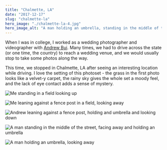 ```yaml
---
title: "Chalmette, LA"
date: "2017-12-17"
slug: "chalmette-la"
hero_image: "./chalmette-la-4.jpg"
hero_image_alt: "A man holding an umbrella, standing in the middle of the street"
---
```


When I was in college, I worked as a wedding photographer and videographer with [Andrew Bui](https://www.neworleans.com/new-orleans-local-influencers/andrew-bui/). Many times, we had to drive across the state (or one time, the country) to reach a wedding venue, and we would usually stop to take some photos along the way.

This time, we stopped in Chalmette, LA after seeing an interesting location while driving. I love the setting of this photoset - the grass in the first photo looks like a velvet-y carpet, the rainy sky gives the whole set a moody feel, and the lack of eye contact adds a sense of mystery.

![Me standing in a field looking up](./chalmette-la-1.jpg "Sony A7R II - 85mm f/1.8 1/1000")

![Me leaning against a fence post in a field, looking away](./chalmette-la-2.jpg "Sony A7R II - 85mm f/1.8 1/1000")

![Andrew leaning against a fence post, holding and umbrella and looking down](./chalmette-la-3.jpg "Sony A7R II - 85mm f/1.8 1/1000")

![A man standing in the middle of the street, facing away and holding an umbrella](./chalmette-la-4.jpg "Sony A7R II - 85mm f/1.8 1/1000")

![A man holding an umbrella, looking away](./chalmette-la-5.jpg "Sony A7R II - 85mm f/1.8 1/1000")
